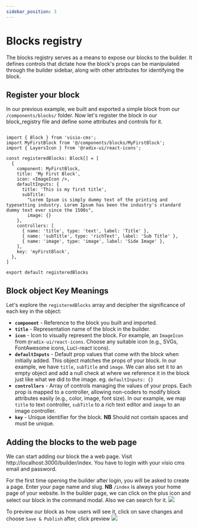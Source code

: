 ```yaml
---
sidebar_position: 3
---
```





# Blocks registry

The blocks registry serves as a means to expose our blocks to the builder. It defines controls that dictate how the block's props can be manipulated through the builder sidebar, along with other attributes for identifying the block.


## Register your block

In our previous example, we built and exported a simple block from our `/components/blocks/` folder. Now let's register the block in our block_registry file
and define some attributes and controls for it.



```tsx title="/components/blocks_registry.tsx"

import { Block } from 'visio-cms';
import MyFirstBlock from '@/components/blocks/MyFirstBlock';
import { LayersIcon } from '@radix-ui/react-icons';

const registeredBlocks: Block[] = [
  {
    component: MyFirstBlock,
    title: 'My First Block',
    icon: <ImageIcon />,
    defaultInputs: {
      title: 'This is my first title',
      subTitle:
        "Lorem Ipsum is simply dummy text of the printing and typesetting industry. Lorem Ipsum has been the industry's standard dummy text ever since the 1500s",
        image: {}
    },
    controllers: [
      { name: 'title', type: 'text', label: 'Title' },
      { name: 'subTitle', type: 'richText', label: 'Sub Title' },
      { name: 'image', type: 'image', label: 'Side Image' },
    ],
    key: 'myFirstBlock',
  },
]

export default registeredBlocks
```


## Block object Key Meanings

Let's explore the `registeredBlocks` array and decipher the significance of each key in the object:


- **`component`** - Reference to the block you built and imported.
- **`title`** - Representation name of the block in the builder.
- **`icon`** - Icon to visually represent the block. For example, an `ImageIcon` from `@radix-ui/react-icons`. Choose any suitable icon (e.g., SVGs, FontAwesome icons, Luci-react icons).
- **`defaultInputs`** - Default prop values that come with the block when initially added. This object matches the props of your block. In our example, we have `title`, `subTitle` and `image`. We can also set it to an empty object and add a null check at where we reference it in the block just like what we did to the image. eg. `defaultInputs: {}`
- **`controllers`** - Array of controls managing the values of your props. Each prop is mapped to a controller, allowing non-coders to modify block attributes easily (e.g., color, image, font size). In our example, we map `title` to text controller, `subTitle` to a rich text editor and `image` to an image controller.
- **`key`** - Unique identifier for the block. **NB** Should not contain spaces and must be unique.

## Adding the blocks to the web page

We can start adding our block the a web page. Visit http://localhost:3000/builder/index. You have to login with your visio cms email and password.


For the first time opening the builder after login, you will be asked to create a page. Enter your page name and slug. **NB** `/index` is always your home page of your website.
In the builder page, we can click on the plus icon and select our block in the command modal. Also we can search for it. 
<img src={Video} />


To preview our block as how users will see it, click on save changes and choose `Save & Publish` after, click preview
<img src={Image}/>